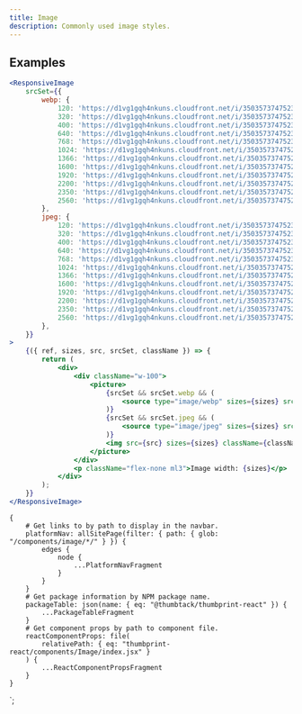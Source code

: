 ```yaml
---
title: Image
description: Commonly used image styles.
---
```



<ComponentHeader data={props.data} />

## Examples

```jsx
<ResponsiveImage
    srcSet={{
        webp: {
            120: 'https://d1vg1gqh4nkuns.cloudfront.net/i/350357374752325652/width/120.webp',
            320: 'https://d1vg1gqh4nkuns.cloudfront.net/i/350357374752325652/width/320.webp',
            400: 'https://d1vg1gqh4nkuns.cloudfront.net/i/350357374752325652/width/400.webp',
            640: 'https://d1vg1gqh4nkuns.cloudfront.net/i/350357374752325652/width/640.webp',
            768: 'https://d1vg1gqh4nkuns.cloudfront.net/i/350357374752325652/width/768.webp',
            1024: 'https://d1vg1gqh4nkuns.cloudfront.net/i/350357374752325652/width/1024.webp',
            1366: 'https://d1vg1gqh4nkuns.cloudfront.net/i/350357374752325652/width/1366.webp',
            1600: 'https://d1vg1gqh4nkuns.cloudfront.net/i/350357374752325652/width/1600.webp',
            1920: 'https://d1vg1gqh4nkuns.cloudfront.net/i/350357374752325652/width/1920.webp',
            2200: 'https://d1vg1gqh4nkuns.cloudfront.net/i/350357374752325652/width/2200.webp',
            2350: 'https://d1vg1gqh4nkuns.cloudfront.net/i/350357374752325652/width/2350.webp',
            2560: 'https://d1vg1gqh4nkuns.cloudfront.net/i/350357374752325652/width/2560.webp',
        },
        jpeg: {
            120: 'https://d1vg1gqh4nkuns.cloudfront.net/i/350357374752325652/width/120.jpeg',
            320: 'https://d1vg1gqh4nkuns.cloudfront.net/i/350357374752325652/width/320.jpeg',
            400: 'https://d1vg1gqh4nkuns.cloudfront.net/i/350357374752325652/width/400.jpeg',
            640: 'https://d1vg1gqh4nkuns.cloudfront.net/i/350357374752325652/width/640.jpeg',
            768: 'https://d1vg1gqh4nkuns.cloudfront.net/i/350357374752325652/width/768.jpeg',
            1024: 'https://d1vg1gqh4nkuns.cloudfront.net/i/350357374752325652/width/1024.jpeg',
            1366: 'https://d1vg1gqh4nkuns.cloudfront.net/i/350357374752325652/width/1366.jpeg',
            1600: 'https://d1vg1gqh4nkuns.cloudfront.net/i/350357374752325652/width/1600.jpeg',
            1920: 'https://d1vg1gqh4nkuns.cloudfront.net/i/350357374752325652/width/1920.jpeg',
            2200: 'https://d1vg1gqh4nkuns.cloudfront.net/i/350357374752325652/width/2200.jpeg',
            2350: 'https://d1vg1gqh4nkuns.cloudfront.net/i/350357374752325652/width/2350.jpeg',
            2560: 'https://d1vg1gqh4nkuns.cloudfront.net/i/350357374752325652/width/2560.jpeg',
        },
    }}
>
    {({ ref, sizes, src, srcSet, className }) => {
        return (
            <div>
                <div className="w-100">
                    <picture>
                        {srcSet && srcSet.webp && (
                            <source type="image/webp" sizes={sizes} srcSet={srcSet.webp} />
                        )}
                        {srcSet && srcSet.jpeg && (
                            <source type="image/jpeg" sizes={sizes} srcSet={srcSet.jpeg} />
                        )}
                        <img src={src} sizes={sizes} className={className} alt="" ref={ref} />
                    </picture>
                </div>
                <p className="flex-none ml3">Image width: {sizes}</p>
            </div>
        );
    }}
</ResponsiveImage>
```

<ComponentFooter data={props.data} />

    {
        # Get links to by path to display in the navbar.
        platformNav: allSitePage(filter: { path: { glob: "/components/image/*/" } }) {
            edges {
                node {
                    ...PlatformNavFragment
                }
            }
        }
        # Get package information by NPM package name.
        packageTable: json(name: { eq: "@thumbtack/thumbprint-react" }) {
            ...PackageTableFragment
        }
        # Get component props by path to component file.
        reactComponentProps: file(
            relativePath: { eq: "thumbprint-react/components/Image/index.jsx" }
        ) {
            ...ReactComponentPropsFragment
        }
    }
`;
